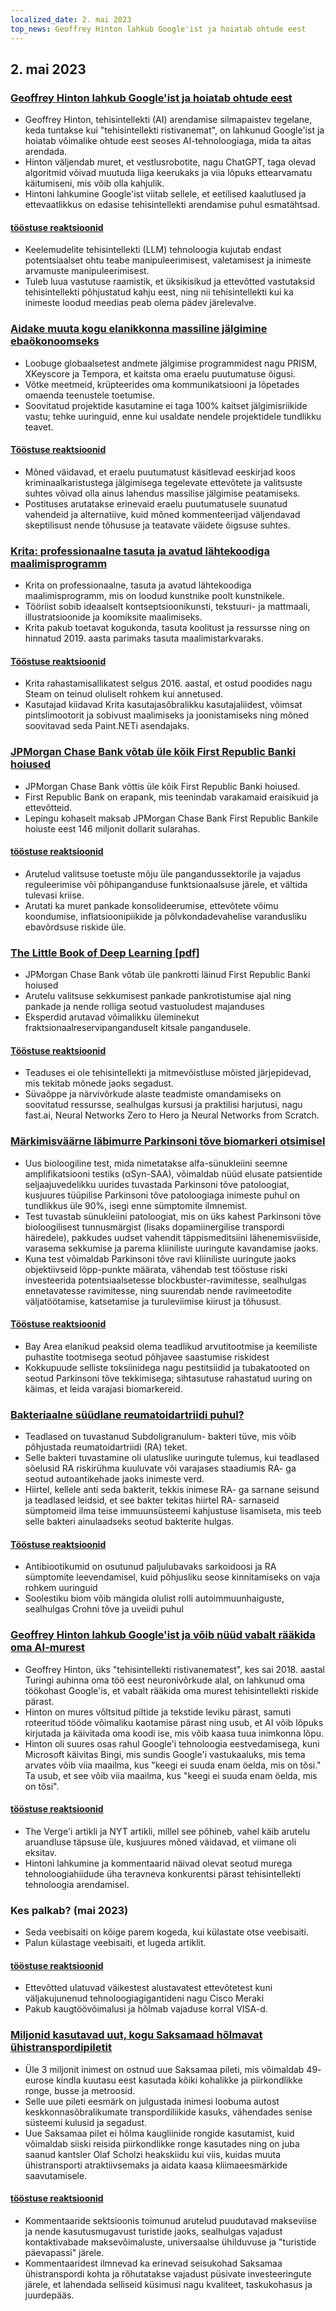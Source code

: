 ```yaml
---
localized_date: 2. mai 2023
top_news: Geoffrey Hinton lahkub Google'ist ja hoiatab ohtude eest
---
```


## 2. mai 2023

### [Geoffrey Hinton lahkub Google'ist ja hoiatab ohtude eest](https://www.nytimes.com/2023/05/01/technology/ai-google-chatbot-engineer-quits-hinton.html)

- Geoffrey Hinton, tehisintellekti (AI) arendamise silmapaistev tegelane, keda tuntakse kui "tehisintellekti ristivanemat", on lahkunud Google'ist ja hoiatab võimalike ohtude eest seoses AI-tehnoloogiaga, mida ta aitas arendada.
- Hinton väljendab muret, et vestlusrobotite, nagu ChatGPT, taga olevad algoritmid võivad muutuda liiga keerukaks ja viia lõpuks ettearvamatu käitumiseni, mis võib olla kahjulik.
- Hintoni lahkumine Google'ist viitab sellele, et eetilised kaalutlused ja ettevaatlikkus on edasise tehisintellekti arendamise puhul esmatähtsad.

#### [tööstuse reaktsioonid](http://news.ycombinator.com/item?id=35771104)

- Keelemudelite tehisintellekti (LLM) tehnoloogia kujutab endast potentsiaalset ohtu teabe manipuleerimisest, valetamisest ja inimeste arvamuste manipuleerimisest.
- Tuleb luua vastutuse raamistik, et üksikisikud ja ettevõtted vastutaksid tehisintellekti põhjustatud kahju eest, ning nii tehisintellekti kui ka inimeste loodud meedias peab olema pädev järelevalve.

### [Aidake muuta kogu elanikkonna massiline jälgimine ebaökonoomseks](https://prism-break.org/en/)

- Loobuge globaalsetest andmete jälgimise programmidest nagu PRISM, XKeyscore ja Tempora, et kaitsta oma eraelu puutumatuse õigusi.
- Võtke meetmeid, krüpteerides oma kommunikatsiooni ja lõpetades omaenda teenustele toetumise.
- Soovitatud projektide kasutamine ei taga 100% kaitset jälgimisriikide vastu; tehke uuringuid, enne kui usaldate nendele projektidele tundlikku teavet.

#### [Tööstuse reaktsioonid](http://news.ycombinator.com/item?id=35772005)

- Mõned väidavad, et eraelu puutumatust käsitlevad eeskirjad koos kriminaalkaristustega jälgimisega tegelevate ettevõtete ja valitsuste suhtes võivad olla ainus lahendus massilise jälgimise peatamiseks.
- Postituses arutatakse erinevaid eraelu puutumatusele suunatud vahendeid ja alternatiive, kuid mõned kommenteerijad väljendavad skeptilisust nende tõhususe ja teatavate väidete õigsuse suhtes.

### [Krita: professionaalne tasuta ja avatud lähtekoodiga maalimisprogramm](https://krita.org/en/)

- Krita on professionaalne, tasuta ja avatud lähtekoodiga maalimisprogramm, mis on loodud kunstnike poolt kunstnikele.
- Tööriist sobib ideaalselt kontseptsioonikunsti, tekstuuri- ja mattmaali, illustratsioonide ja koomiksite maalimiseks.
- Krita pakub toetavat kogukonda, tasuta koolitust ja ressursse ning on hinnatud 2019. aasta parimaks tasuta maalimistarkvaraks.

#### [Tööstuse reaktsioonid](http://news.ycombinator.com/item?id=35771994)

- Krita rahastamisallikatest selgus 2016. aastal, et ostud poodides nagu Steam on teinud oluliselt rohkem kui annetused.
- Kasutajad kiidavad Krita kasutajasõbralikku kasutajaliidest, võimsat pintslimootorit ja sobivust maalimiseks ja joonistamiseks ning mõned soovitavad seda Paint.NETi asendajaks.

### [JPMorgan Chase Bank võtab üle kõik First Republic Banki hoiused](https://www.fdic.gov/news/press-releases/2023/pr23034.html)

- JPMorgan Chase Bank võttis üle kõik First Republic Banki hoiused.
- First Republic Bank on erapank, mis teenindab varakamaid eraisikuid ja ettevõtteid.
- Lepingu kohaselt maksab JPMorgan Chase Bank First Republic Bankile hoiuste eest 146 miljonit dollarit sularahas.

#### [tööstuse reaktsioonid](http://news.ycombinator.com/item?id=35770048)

- Arutelud valitsuse toetuste mõju üle pangandussektorile ja vajadus reguleerimise või põhipanganduse funktsionaalsuse järele, et vältida tulevasi kriise.
- Arutati ka muret pankade konsolideerumise, ettevõtete võimu koondumise, inflatsioonipiikide ja põlvkondadevahelise varandusliku ebavõrdsuse riskide üle.

### [The Little Book of Deep Learning [pdf]](https://fleuret.org/public/lbdl.pdf)

- JPMorgan Chase Bank võtab üle pankrotti läinud First Republic Banki hoiused
- Arutelu valitsuse sekkumisest pankade pankrotistumise ajal ning pankade ja nende rolliga seotud vastuoludest majanduses
- Eksperdid arutavad võimalikku üleminekut fraktsionaalreservipanganduselt kitsale pangandusele.

#### [Tööstuse reaktsioonid](http://news.ycombinator.com/item?id=35767789)

- Teaduses ei ole tehisintellekti ja mitmevõistluse mõisted järjepidevad, mis tekitab mõnede jaoks segadust.
- Süvaõppe ja närvivõrkude alaste teadmiste omandamiseks on soovitatud ressursse, sealhulgas kursusi ja praktilisi harjutusi, nagu fast.ai, Neural Networks Zero to Hero ja Neural Networks from Scratch.

### [Märkimisväärne läbimurre Parkinsoni tõve biomarkeri otsimisel](https://www.michaeljfox.org/publication/michael-j-fox-foundation-announces-significant-breakthrough-search-parkinsons-biomarker)

- Uus bioloogiline test, mida nimetatakse alfa-sünukleiini seemne amplifikatsiooni testiks (αSyn-SAA), võimaldab nüüd elusate patsientide seljaajuvedelikku uurides tuvastada Parkinsoni tõve patoloogiat, kusjuures tüüpilise Parkinsoni tõve patoloogiaga inimeste puhul on tundlikkus üle 90%, isegi enne sümptomite ilmnemist.
- Test tuvastab sünukleiini patoloogiat, mis on üks kahest Parkinsoni tõve bioloogilisest tunnusmärgist (lisaks dopamiinergilise transpordi häiredele), pakkudes uudset vahendit täppismeditsiini lähenemisviiside, varasema sekkumise ja parema kliiniliste uuringute kavandamise jaoks.
- Kuna test võimaldab Parkinsoni tõve ravi kliiniliste uuringute jaoks objektiivseid lõpp-punkte määrata, vähendab test tööstuse riski investeerida potentsiaalsetesse blockbuster-ravimitesse, sealhulgas ennetavatesse ravimitesse, ning suurendab nende ravimeetodite väljatöötamise, katsetamise ja turuleviimise kiirust ja tõhusust.

#### [Tööstuse reaktsioonid](http://news.ycombinator.com/item?id=35770563)

- Bay Area elanikud peaksid olema teadlikud arvutitootmise ja keemiliste puhastite tootmisega seotud põhjavee saastumise riskidest
- Kokkupuude selliste toksiinidega nagu pestitsiidid ja tubakatooted on seotud Parkinsoni tõve tekkimisega; sihtasutuse rahastatud uuring on käimas, et leida varajasi biomarkereid.

### [Bakteriaalne süüdlane reumatoidartriidi puhul?](https://www.the-scientist.com/news-opinion/a-bacterial-culprit-for-rheumatoid-arthritis-71088)

- Teadlased on tuvastanud Subdoligranulum- bakteri tüve, mis võib põhjustada reumatoidartriidi (RA) teket.
- Selle bakteri tuvastamine oli ulatuslike uuringute tulemus, kui teadlased sõelusid RA riskirühma kuuluvate või varajases staadiumis RA- ga seotud autoantikehade jaoks inimeste verd.
- Hiirtel, kellele anti seda bakterit, tekkis inimese RA- ga sarnane seisund ja teadlased leidsid, et see bakter tekitas hiirtel RA- sarnaseid sümptomeid ilma teise immuunsüsteemi kahjustuse lisamiseta, mis teeb selle bakteri ainulaadseks seotud bakterite hulgas.

#### [Tööstuse reaktsioonid](http://news.ycombinator.com/item?id=35775704)

- Antibiootikumid on osutunud paljulubavaks sarkoidoosi ja RA sümptomite leevendamisel, kuid põhjusliku seose kinnitamiseks on vaja rohkem uuringuid
- Soolestiku biom võib mängida olulist rolli autoimmuunhaiguste, sealhulgas Crohni tõve ja uveiidi puhul

### [Geoffrey Hinton lahkub Google'ist ja võib nüüd vabalt rääkida oma AI-murest](https://www.theverge.com/2023/5/1/23706311/hinton-godfather-of-ai-threats-fears-warnings)

- Geoffrey Hinton, üks "tehisintellekti ristivanematest", kes sai 2018. aastal Turingi auhinna oma töö eest neuronivõrkude alal, on lahkunud oma töökohast Google'is, et vabalt rääkida oma murest tehisintellekti riskide pärast.
- Hinton on mures võltsitud piltide ja tekstide leviku pärast, samuti roteeritud tööde võimaliku kaotamise pärast ning usub, et AI võib lõpuks kirjutada ja käivitada oma koodi ise, mis võib kaasa tuua inimkonna lõpu.
- Hinton oli suures osas rahul Google'i tehnoloogia eestvedamisega, kuni Microsoft käivitas Bingi, mis sundis Google'i vastukaaluks, mis tema arvates võib viia maailma, kus "keegi ei suuda enam öelda, mis on tõsi." Ta usub, et see võib viia maailma, kus "keegi ei suuda enam öelda, mis on tõsi".

#### [tööstuse reaktsioonid](http://news.ycombinator.com/item?id=35771508)

- The Verge'i artikli ja NYT artikli, millel see põhineb, vahel käib arutelu aruandluse täpsuse üle, kusjuures mõned väidavad, et viimane oli eksitav.
- Hintoni lahkumine ja kommentaarid näivad olevat seotud murega tehnoloogiahiidude üha teravneva konkurentsi pärast tehisintellekti tehnoloogia arendamisel.

### Kes palkab? (mai 2023)

- Seda veebisaiti on kõige parem kogeda, kui külastate otse veebisaiti.
- Palun külastage veebisaiti, et lugeda artiklit.

#### [tööstuse reaktsioonid](http://news.ycombinator.com/item?id=35773707)

- Ettevõtted ulatuvad väikestest alustavatest ettevõtetest kuni väljakujunenud tehnoloogiagigantideni nagu Cisco Meraki
- Pakub kaugtöövõimalusi ja hõlmab vajaduse korral VISA-d.

### [Miljonid kasutavad uut, kogu Saksamaad hõlmavat ühistranspordipiletit](https://apnews.com/article/germany-public-transit-cheap-ticket-trains-metro-3d83f1a35ab8e3945b8034b9bd511c29)

- Üle 3 miljonit inimest on ostnud uue Saksamaa pileti, mis võimaldab 49- eurose kindla kuutasu eest kasutada kõiki kohalikke ja piirkondlikke ronge, busse ja metroosid.
- Selle uue pileti eesmärk on julgustada inimesi loobuma autost keskkonnasõbralikumate transpordiliikide kasuks, vähendades senise süsteemi kulusid ja segadust.
- Uue Saksamaa pilet ei hõlma kaugliinide rongide kasutamist, kuid võimaldab siiski reisida piirkondlikke ronge kasutades ning on juba saanud kantsler Olaf Scholzi heakskiidu kui viis, kuidas muuta ühistransporti atraktiivsemaks ja aidata kaasa kliimaeesmärkide saavutamisele.

#### [tööstuse reaktsioonid](http://news.ycombinator.com/item?id=35770816)

- Kommentaaride sektsioonis toimunud arutelud puudutavad makseviise ja nende kasutusmugavust turistide jaoks, sealhulgas vajadust kontaktivabade maksevõimaluste, universaalse ühilduvuse ja "turistide päevapassi" järele.
- Kommentaaridest ilmnevad ka erinevad seisukohad Saksamaa ühistranspordi kohta ja rõhutatakse vajadust püsivate investeeringute järele, et lahendada selliseid küsimusi nagu kvaliteet, taskukohasus ja juurdepääs.


